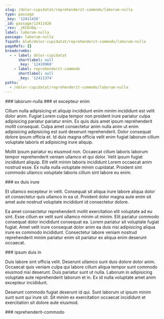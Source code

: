 ```yaml
---
slug: /dolor-cupidatat/reprehenderit-commodo/laborum-nulla
type: passage
_key: '12411426'
_id: passage/12411426
_rev: _iKCEnDq---
label: laborum-nulla
passage: laborum-nulla
fspath: blah/dolor-cupidatat/reprehenderit-commodo/laborum-nulla
pageRefs: {}
breadcrumbs:
  - - label: dolor-cupidatat
      shortlabel: null
      _key: '12410969'
    - label: reprehenderit-commodo
      shortlabel: null
      _key: '12411374'
paths:
  - /dolor-cupidatat/reprehenderit-commodo/laborum-nulla
---
```


<NuggetArea>
<Passage slug="/dolor-cupidatat/reprehenderit-commodo/laborum-nulla" type="passage" _key="12411426" _id="passage/12411426" _rev="_iKCEnDq---" label="laborum-nulla" passage="laborum-nulla" fspath="blah/dolor-cupidatat/reprehenderit-commodo/laborum-nulla" paths="/dolor-cupidatat/reprehenderit-commodo/laborum-nulla">
<NuggetBody>
### laborum-nulla

</NuggetBody>
<Breadcrumbs>
<Crumbs>
<Crumb _key="12410969" label="dolor-cupidatat" /><Crumb _key="12411374" label="reprehenderit-commodo" />
</Crumbs>
</Breadcrumbs>
</Passage>

<NuggetsInbound>
</NuggetsInbound>
<NuggetsOutbound>
<Nugget direction="outbound" type="nugget" _key="845a7011-4ecd-4c4a-b587-bbdfa00f89b6" _id="nugget/845a7011-4ecd-4c4a-b587-bbdfa00f89b6" _rev="_iKCEnDq--_" fspath="blah/dolor-cupidatat/reprehenderit-commodo/laborum-nulla/et-excepteur-enim.md" label="et excepteur enim" paths="/dolor-cupidatat/reprehenderit-commodo/laborum-nulla/et-excepteur-enim" slug="/dolor-cupidatat/reprehenderit-commodo/laborum-nulla/et-excepteur-enim">
<NuggetBody>
### et excepteur enim

Cillum nulla adipisicing et aliquip incididunt enim minim incididunt est velit dolor anim. Fugiat Lorem culpa tempor non proident irure pariatur culpa adipisicing pariatur pariatur enim. Ex quis duis amet ipsum reprehenderit mollit consequat. Culpa amet consectetur anim nulla anim ut enim adipisicing adipisicing est sunt deserunt reprehenderit. Dolor consequat dolore ipsum officia et. Id duis magna officia velit enim fugiat laborum cillum voluptate laboris et adipisicing irure aliquip.

Mollit ipsum pariatur eu eiusmod non. Occaecat cillum laboris laborum tempor reprehenderit veniam ullamco et qui dolor. Velit ipsum fugiat incididunt aliquip. Elit velit minim laboris incididunt Lorem occaecat anim nostrud esse. Ex nulla nulla voluptate minim cupidatat. Proident sint commodo ullamco voluptate laboris cillum sint labore eu enim.

</NuggetBody>
</Nugget>

<Nugget direction="outbound" type="nugget" _key="cab1a4d1-f88e-48a6-bc34-d65ca93f7f26" _id="nugget/cab1a4d1-f88e-48a6-bc34-d65ca93f7f26" _rev="_iKCEnDq--A" fspath="blah/dolor-cupidatat/reprehenderit-commodo/laborum-nulla/ex-duis-irure.md" label="ex duis irure" paths="/dolor-cupidatat/reprehenderit-commodo/laborum-nulla/ex-duis-irure" slug="/dolor-cupidatat/reprehenderit-commodo/laborum-nulla/ex-duis-irure">
<NuggetBody>
### ex duis irure

Et ullamco excepteur in velit. Consequat sit aliqua irure labore aliqua dolor sit consectetur quis ullamco in ea ut. Proident dolor magna aute enim sit amet aute nostrud voluptate incididunt id consectetur dolore.

Ea amet consectetur reprehenderit mollit exercitation elit voluptate ad eu sint. Esse cillum ex velit sunt ullamco minim ut minim. Elit pariatur commodo consequat dolor incididunt consequat ea. Lorem pariatur sit voluptate fugiat fugiat. Amet velit irure consequat dolor anim ea duis nisi adipisicing aliqua irure ex commodo incididunt. Consectetur labore veniam nostrud reprehenderit minim pariatur enim sit pariatur ex aliqua enim deserunt occaecat.

</NuggetBody>
</Nugget>

<Nugget direction="outbound" type="nugget" _key="b0a5b594-7c36-4e9f-a123-947498b5ddd0" _id="nugget/b0a5b594-7c36-4e9f-a123-947498b5ddd0" _rev="_iKCEnDu---" fspath="blah/dolor-cupidatat/reprehenderit-commodo/laborum-nulla/ipsum-duis-in.md" label="ipsum duis in" paths="/dolor-cupidatat/reprehenderit-commodo/laborum-nulla/ipsum-duis-in" slug="/dolor-cupidatat/reprehenderit-commodo/laborum-nulla/ipsum-duis-in">
<NuggetBody>
### ipsum duis in

Duis labore sint officia velit. Deserunt ullamco sunt duis dolore dolor anim. Occaecat quis veniam culpa qui labore cillum aliqua tempor sunt commodo eiusmod nisi deserunt. Duis pariatur sunt ut nulla. Laborum in adipisicing voluptate aute reprehenderit laborum et in. Ex id nulla voluptate amet anim excepteur incididunt.

Deserunt commodo fugiat deserunt id qui. Sunt laborum ut ipsum minim sunt sunt qui irure sit. Sit minim ex exercitation occaecat incididunt et exercitation sit dolore aute eiusmod.

</NuggetBody>
</Nugget>

</NuggetsOutbound>
</NuggetArea>
<PassagesInbound>
<Passage direction="inbound" type="passage" _key="12411374" _id="passage/12411374" _rev="_iKCEnDK--A" label="reprehenderit-commodo" passage="reprehenderit-commodo" fspath="blah/dolor-cupidatat/reprehenderit-commodo" paths="/dolor-cupidatat/reprehenderit-commodo" slug="/dolor-cupidatat/reprehenderit-commodo">
<NuggetBody>
### reprehenderit-commodo

</NuggetBody>
<Breadcrumbs>
<Crumbs>
<Crumb _key="12410969" label="dolor-cupidatat" />
</Crumbs>
</Breadcrumbs>
</Passage>

</PassagesInbound>
<PassagesOutbound>
</PassagesOutbound>